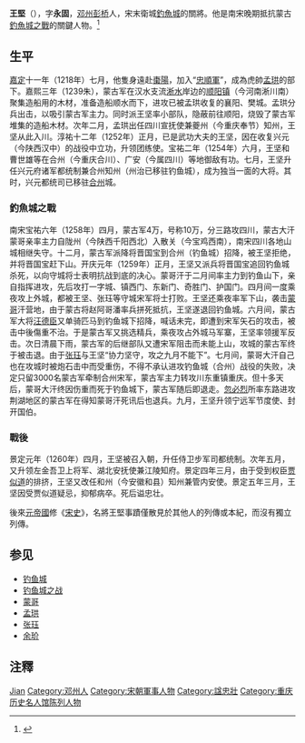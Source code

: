 {{Otheruses|王坚}}

'''王堅'''（{{bd|1198年||1264年}}），字'''永固'''，[[邓州|邓州]][[彭桥镇|彭桥]]人，宋末衛城[[釣魚城|釣魚城]]的關將。他是南宋晚期抵抗蒙古[[釣魚城之戰|釣魚城之戰]]的關鍵人物。<ref>{{Cite book|title=中国军事人物辞典|author=张文达编|publisher=黑龙江人民出版社|year=1988|isbn=|location=哈尔滨|pages=}}</ref>

== 生平 ==
[[嘉定_(年号)|嘉定]]十一年（1218年）七月，他隻身遠赴[[棗陽|棗陽]]，加入“[[忠順軍|忠順軍]]”，成為虎帥[[孟珙|孟珙]]的部下。嘉熙三年（1239朱），蒙古军在汉水支流[[淅水|淅水]]岸边的[[顺阳县|顺阳镇]]（今河南淅川南）聚集造船用的木材，准备造船顺水而下，进攻已被孟珙收复的襄阳、樊城。孟珙分兵出击，以吸引蒙古军主力。同时派王坚率小部队，隐蔽前往顺阳，烧毁了蒙古军堆集的造船木材。次年二月，孟珙出任四川宣抚使兼夔州（今重庆奉节）知州，王坚从此入川。淳祐十二年（1252年）正月，已是武功大夫的王坚，因在收复兴元（今陕西汉中）的战役中立功，升领团练使。宝祐二年（1254年）六月，王坚和曹世雄等在合州（今重庆合川）、广安（今属四川）等地御敌有功。七月，王坚升任兴元府诸军都统制兼合州知州（州治已移驻钓鱼城），成为独当一面的大将。其时，兴元都统司已移驻[[合州|合州]]城。

=== 釣魚城之戰 ===
南宋宝祐六年（1258年）四月，蒙古军4万，号称10万，分三路攻四川，蒙古大汗蒙哥亲率主力自陇州（今陕西千阳西北）入散关（今宝鸡西南），南宋四川各地山城相继失守。十二月，蒙古军派降将晋国宝到合州（钓鱼城）招降，被王坚拒绝，并将晋国宝赶下山。开庆元年（1259年）正月，王坚又派兵将晋国宝追回钓鱼城杀死，以向守城将士表明抗战到底的决心。蒙哥汗于二月间率主力到钓鱼山下，亲自指挥进攻，先后攻打一字城、镇西门、东新门、奇胜门、护国门。四月间一度乘夜攻上外城，都被王坚、张珏等守城宋军将士打败。王坚还乘夜率军下山，袭击[[蒙哥|蒙哥]]汗营地，由于蒙古将赵阿哥潘率兵拼死抵抗，王坚遂退回钓鱼城。六月间，蒙古军大将[[汪德臣|汪德臣]]又单骑匹马到钓鱼城下招降，喊话未完，即遭到宋军矢石的攻击，被击中後傷重不治。于是蒙古军又挑选精兵，乘夜攻占外城马军寨，王坚率领援军反击。次日清晨下雨，蒙古军的后继部队又遭宋军阻击而未能上山，攻城的蒙古军终于被击退。由于[[张珏|张珏]]与王坚“协力坚守，攻之九月不能下”。七月间，蒙哥大汗自己也在攻城时被炮石击中而受重伤，不得不承认进攻钓鱼城（合州）战役的失败，决定只留3000名蒙古军牵制合州宋军，蒙古军主力转攻川东重镇重庆。但十多天后，蒙哥大汗终因伤重而死于钓鱼城下，蒙古军随后即退走。[[忽必烈|忽必烈]]所率东路进攻荆湖地区的蒙古军在得知蒙哥汗死讯后也退兵。九月，王坚升领宁远军节度使、封开国伯。

=== 戰後 ===
景定元年（1260年）四月，王坚被召入朝，升任侍卫步军司都统制。次年五月，又升领左金吾卫上将军、湖北安抚使兼江陵知府。景定四年三月，由于受到权臣[[贾似道|贾似道]]的排挤，王坚又改任和州（今安徽和县）知州兼管内安使。景定五年三月，王坚因受贾似道疑忌，抑郁病卒。死后谥忠壮。

後來[[元帝國|元帝國]]修《[[宋史|宋史]]》，名將王堅事蹟僅散見於其他人的列傳或本紀，而沒有獨立列傳。

== 参见 ==
* [[钓鱼城|钓鱼城]]
* [[钓鱼城之战|钓鱼城之战]]
* [[蒙哥|蒙哥]]
* [[孟珙|孟珙]]
* [[张珏|张珏]]
* [[余玠|余玠]]

== 注釋 ==
{{reflist}}

{{Authority control}}
{{DEFAULTSORT:Wang王}}
[[Category:王姓|Jian]]
[[Category:邓州人|Category:邓州人]]
[[Category:宋朝軍事人物|Category:宋朝軍事人物]]
[[Category:諡忠壯|Category:諡忠壯]]
[[Category:重庆历史名人馆陈列人物|Category:重庆历史名人馆陈列人物]]